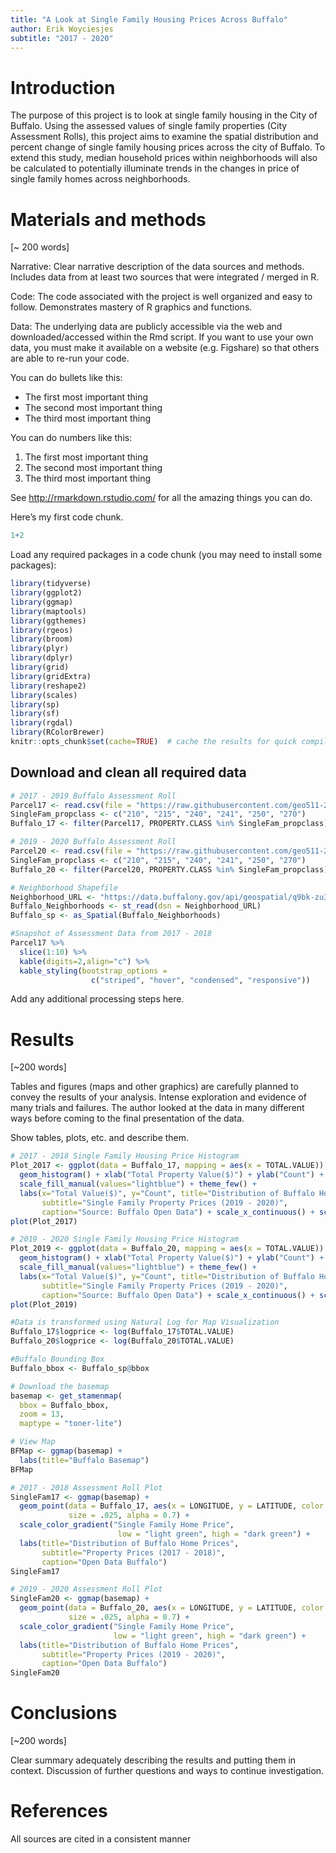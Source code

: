 ```yaml
---
title: "A Look at Single Family Housing Prices Across Buffalo" 
author: Erik Woyciesjes
subtitle: "2017 - 2020"
---
```


# Introduction

The purpose of this project is to look at single family housing in the City of Buffalo. Using the assessed values of single family properties (City Assessment Rolls), this project aims to examine the spatial distribution and percent change of single family housing prices across the city of Buffalo. To extend this study, median household prices within neighborhoods will also be calculated to potentially illuminate trends in the changes in price of single family homes across neighborhoods. 

# Materials and methods

[~ 200 words]

Narrative: Clear narrative description of the data sources and methods. Includes data from at least two sources that were integrated / merged in R.

Code: The code associated with the project is well organized and easy to follow. Demonstrates mastery of R graphics and functions.

Data: The underlying data are publicly accessible via the web and downloaded/accessed within the Rmd script. If you want to use your own data, you must make it available on a website (e.g. Figshare) so that others are able to re-run your code.

You can do bullets like this:

* The first most important thing
* The second most important thing
* The third most important thing

You can do numbers like this:

1. The first most important thing
2. The second most important thing
3. The third most important thing

See [http://rmarkdown.rstudio.com/](http://rmarkdown.rstudio.com/) for all the amazing things you can do.


Here's my first code chunk.
```r
1+2
```

Load any required packages in a code chunk (you may need to install some packages):

```r
library(tidyverse)
library(ggplot2)
library(ggmap)
library(maptools)
library(ggthemes)
library(rgeos)
library(broom)
library(plyr)
library(dplyr)
library(grid)
library(gridExtra)
library(reshape2)
library(scales)
library(sp)
library(sf)
library(rgdal)
library(RColorBrewer)
knitr::opts_chunk$set(cache=TRUE)  # cache the results for quick compiling
```

## Download and clean all required data
```r
# 2017 - 2019 Buffalo Assessment Roll
Parcel17 <- read.csv(file = "https://raw.githubusercontent.com/geo511-2020/geo511-2020-project-erikwoyc/master/2017-2018_Assessment_Roll.csv")
SingleFam_propclass <- c("210", "215", "240", "241", "250", "270")
Buffalo_17 <- filter(Parcel17, PROPERTY.CLASS %in% SingleFam_propclass)

# 2019 - 2020 Buffalo Assessment Roll
Parcel20 <- read.csv(file = "https://raw.githubusercontent.com/geo511-2020/geo511-2020-project-erikwoyc/master/2019-2020_Assessment_Roll.csv")
SingleFam_propclass <- c("210", "215", "240", "241", "250", "270")
Buffalo_20 <- filter(Parcel20, PROPERTY.CLASS %in% SingleFam_propclass)

# Neighborhood Shapefile
Neighborhood_URL <- "https://data.buffalony.gov/api/geospatial/q9bk-zu3p?method=export&format=GeoJSON"
Buffalo_Neighborhoods <- st_read(dsn = Neighborhood_URL)
Buffalo_sp <- as_Spatial(Buffalo_Neighborhoods)

```

```r
#Snapshot of Assessment Data from 2017 - 2018
Parcel17 %>% 
  slice(1:10) %>% 
  kable(digits=2,align="c") %>% 
  kable_styling(bootstrap_options = 
                  c("striped", "hover", "condensed", "responsive")) 
```

Add any additional processing steps here.

# Results

[~200 words]

Tables and figures (maps and other graphics) are carefully planned to convey the results of your analysis. Intense exploration and evidence of many trials and failures. The author looked at the data in many different ways before coming to the final presentation of the data.

Show tables, plots, etc. and describe them.

```r
# 2017 - 2018 Single Family Housing Price Histogram
Plot_2017 <- ggplot(data = Buffalo_17, mapping = aes(x = TOTAL.VALUE)) + 
  geom_histogram() + xlab("Total Property Value($)") + ylab("Count") +
  scale_fill_manual(values="lightblue") + theme_few() +
  labs(x="Total Value($)", y="Count", title="Distribution of Buffalo Home Prices",
       subtitle="Single Family Property Prices (2019 - 2020)", 
       caption="Source: Buffalo Open Data") + scale_x_continuous() + scale_y_continuous()
plot(Plot_2017)
```


```r
# 2019 - 2020 Single Family Housing Price Histogram
Plot_2019 <- ggplot(data = Buffalo_20, mapping = aes(x = TOTAL.VALUE)) + 
  geom_histogram() + xlab("Total Property Value($)") + ylab("Count") +
  scale_fill_manual(values="lightblue") + theme_few() +
  labs(x="Total Value($)", y="Count", title="Distribution of Buffalo Home Prices",
       subtitle="Single Family Property Prices (2019 - 2020)", 
       caption="Source: Buffalo Open Data") + scale_x_continuous() + scale_y_continuous()
plot(Plot_2019)
```

```r
#Data is transformed using Natural Log for Map Visualization
Buffalo_17$logprice <- log(Buffalo_17$TOTAL.VALUE)
Buffalo_20$logprice <- log(Buffalo_20$TOTAL.VALUE)
```

```r
#Buffalo Bounding Box
Buffalo_bbox <- Buffalo_sp@bbox

# Download the basemap
basemap <- get_stamenmap(
  bbox = Buffalo_bbox,
  zoom = 13,
  maptype = "toner-lite")

# View Map
BFMap <- ggmap(basemap) + 
  labs(title="Buffalo Basemap")
BFMap
```

```r
# 2017 - 2018 Assessment Roll Plot
SingleFam17 <- ggmap(basemap) + 
  geom_point(data = Buffalo_17, aes(x = LONGITUDE, y = LATITUDE, color = logprice), 
             size = .025, alpha = 0.7) +
  scale_color_gradient("Single Family Home Price", 
                        low = "light green", high = "dark green") +
  labs(title="Distribution of Buffalo Home Prices",
       subtitle="Property Prices (2017 - 2018)",
       caption="Open Data Buffalo")
SingleFam17
```

```r
# 2019 - 2020 Assessment Roll Plot
SingleFam20 <- ggmap(basemap) + 
  geom_point(data = Buffalo_20, aes(x = LONGITUDE, y = LATITUDE, color = logprice), 
             size = .025, alpha = 0.7) +
  scale_color_gradient("Single Family Home Price", 
                       low = "light green", high = "dark green") +
  labs(title="Distribution of Buffalo Home Prices",
       subtitle="Property Prices (2019 - 2020)",
       caption="Open Data Buffalo")
SingleFam20
```
# Conclusions

[~200 words]

Clear summary adequately describing the results and putting them in context. Discussion of further questions and ways to continue investigation.

# References

All sources are cited in a consistent manner
